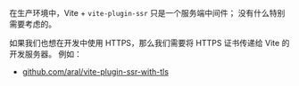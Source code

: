 在生产环境中，Vite + `vite-plugin-ssr` 只是一个服务端中间件； 没有什么特别需要考虑的。

如果我们也想在开发中使用 HTTPS，那么我们需要将 HTTPS 证书传递给 Vite 的开发服务器。 例如：

- [github.com/aral/vite-plugin-ssr-with-tls](https://github.com/aral/vite-plugin-ssr-with-tls)
